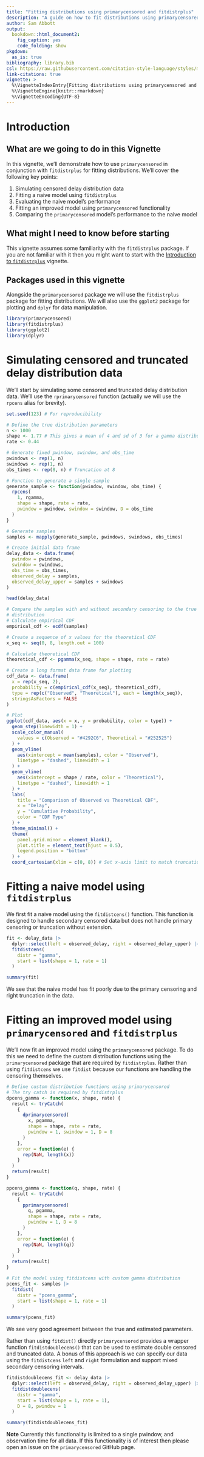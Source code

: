 ```yaml
---
title: "Fitting distributions using primarycensored and fitdistrplus"
description: "A guide on how to fit distributions using primarycensored and fitdistrplus."
author: Sam Abbott
output:
  bookdown::html_document2:
    fig_caption: yes
    code_folding: show
pkgdown:
  as_is: true
bibliography: library.bib
csl: https://raw.githubusercontent.com/citation-style-language/styles/master/apa-numeric-superscript-brackets.csl
link-citations: true
vignette: >
  %\VignetteIndexEntry{Fitting distributions using primarycensored and fitdistrplus}
  %\VignetteEngine{knitr::rmarkdown}
  %\VignetteEncoding{UTF-8}
---
```


# Introduction

## What are we going to do in this Vignette

In this vignette, we'll demonstrate how to use `primarycensored` in conjunction with `fitdistrplus` for fitting distributions. We'll cover the following key points:

1. Simulating censored delay distribution data
2. Fitting a naive model using `fitdistrplus`
3. Evaluating the naive model's performance
4. Fitting an improved model using `primarycensored` functionality
5. Comparing the `primarycensored` model's performance to the naive model

## What might I need to know before starting

This vignette assumes some familiarity with the `fitdistrplus` package. If you are not familiar with it then you might want to start with the [Introduction to `fitdistrplus`](https://cran.r-project.org/web/packages/fitdistrplus/vignettes/fitdistrplus_vignette.html) vignette.

## Packages used in this vignette

Alongside the `primarycensored` package we will use the `fitdistrplus` package for fitting distributions. We will also use the `ggplot2` package for plotting and `dplyr` for data manipulation.

```r
library(primarycensored)
library(fitdistrplus)
library(ggplot2)
library(dplyr)
```

# Simulating censored and truncated delay distribution data

We'll start by simulating some censored and truncated delay distribution data. We'll use the `rprimarycensored` function (actually we will use the `rpcens ` alias for brevity).

```r
set.seed(123) # For reproducibility

# Define the true distribution parameters
n <- 1000
shape <- 1.77 # This gives a mean of 4 and sd of 3 for a gamma distribution
rate <- 0.44

# Generate fixed pwindow, swindow, and obs_time
pwindows <- rep(1, n)
swindows <- rep(1, n)
obs_times <- rep(8, n) # Truncation at 8

# Function to generate a single sample
generate_sample <- function(pwindow, swindow, obs_time) {
  rpcens(
    1, rgamma,
    shape = shape, rate = rate,
    pwindow = pwindow, swindow = swindow, D = obs_time
  )
}

# Generate samples
samples <- mapply(generate_sample, pwindows, swindows, obs_times)

# Create initial data frame
delay_data <- data.frame(
  pwindow = pwindows,
  swindow = swindows,
  obs_time = obs_times,
  observed_delay = samples,
  observed_delay_upper = samples + swindows
)

head(delay_data)

# Compare the samples with and without secondary censoring to the true
# distribution
# Calculate empirical CDF
empirical_cdf <- ecdf(samples)

# Create a sequence of x values for the theoretical CDF
x_seq <- seq(0, 8, length.out = 100)

# Calculate theoretical CDF
theoretical_cdf <- pgamma(x_seq, shape = shape, rate = rate)

# Create a long format data frame for plotting
cdf_data <- data.frame(
  x = rep(x_seq, 2),
  probability = c(empirical_cdf(x_seq), theoretical_cdf),
  type = rep(c("Observed", "Theoretical"), each = length(x_seq)),
  stringsAsFactors = FALSE
)

# Plot
ggplot(cdf_data, aes(x = x, y = probability, color = type)) +
  geom_step(linewidth = 1) +
  scale_color_manual(
    values = c(Observed = "#4292C6", Theoretical = "#252525")
  ) +
  geom_vline(
    aes(xintercept = mean(samples), color = "Observed"),
    linetype = "dashed", linewidth = 1
  ) +
  geom_vline(
    aes(xintercept = shape / rate, color = "Theoretical"),
    linetype = "dashed", linewidth = 1
  ) +
  labs(
    title = "Comparison of Observed vs Theoretical CDF",
    x = "Delay",
    y = "Cumulative Probability",
    color = "CDF Type"
  ) +
  theme_minimal() +
  theme(
    panel.grid.minor = element_blank(),
    plot.title = element_text(hjust = 0.5),
    legend.position = "bottom"
  ) +
  coord_cartesian(xlim = c(0, 8)) # Set x-axis limit to match truncation
```

# Fitting a naive model using `fitdistrplus`

We first fit a naive model using the `fitdistcens()` function. This function is designed to handle secondary censored data but does not handle primary censoring or truncation without extension.

```r
fit <- delay_data |>
  dplyr::select(left = observed_delay, right = observed_delay_upper) |>
  fitdistcens(
    distr = "gamma",
    start = list(shape = 1, rate = 1)
  )

summary(fit)
```

We see that the naive model has fit poorly due to the primary censoring and right truncation in the data.

# Fitting an improved model using `primarycensored` and `fitdistrplus`

We'll now fit an improved model using the `primarycensored` package. To do this we need to define the custom distribution functions using the `primarycensored` package that are required by `fitdistrplus`. Rather than using `fitdistcens` we use `fitdist` because our functions are handling the censoring themselves.

```r
# Define custom distribution functions using primarycensored
# The try catch is required by fitdistrplus
dpcens_gamma <- function(x, shape, rate) {
  result <- tryCatch(
    {
      dprimarycensored(
        x, pgamma,
        shape = shape, rate = rate,
        pwindow = 1, swindow = 1, D = 8
      )
    },
    error = function(e) {
      rep(NaN, length(x))
    }
  )
  return(result)
}

ppcens_gamma <- function(q, shape, rate) {
  result <- tryCatch(
    {
      pprimarycensored(
        q, pgamma,
        shape = shape, rate = rate,
        pwindow = 1, D = 8
      )
    },
    error = function(e) {
      rep(NaN, length(q))
    }
  )
  return(result)
}

# Fit the model using fitdistcens with custom gamma distribution
pcens_fit <- samples |>
  fitdist(
    distr = "pcens_gamma",
    start = list(shape = 1, rate = 1)
  )

summary(pcens_fit)
```

We see very good agreement between the true and estimated parameters.

Rather than using `fitdist()` directly `primarycensored` provides a wrapper function `fitdistdoublecens()` that can be used to estimate double censored and truncated data. A bonus of this approach is we can specify our data using the `fitdistcens` `left` and `right` formulation and support mixed secondary censoring intervals.

```r
fitdistdoublecens_fit <- delay_data |>
  dplyr::select(left = observed_delay, right = observed_delay_upper) |>
  fitdistdoublecens(
    distr = "gamma",
    start = list(shape = 1, rate = 1),
    D = 8, pwindow = 1
  )

summary(fitdistdoublecens_fit)
```


**Note** Currently this functionality is limited to a single pwindow, and observation time for all data. If this functionality is of interest then please open an issue on the `primarycensored` GitHub page.
